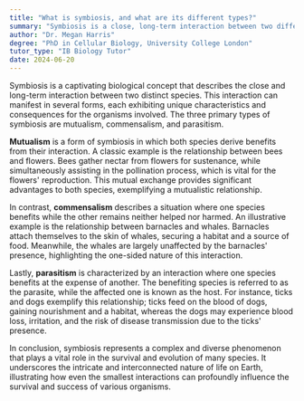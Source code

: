 ```yaml
---
title: "What is symbiosis, and what are its different types?"
summary: "Symbiosis is a close, long-term interaction between two different biological species, which can be mutualistic, commensalistic, or parasitic."
author: "Dr. Megan Harris"
degree: "PhD in Cellular Biology, University College London"
tutor_type: "IB Biology Tutor"
date: 2024-06-20
---
```


Symbiosis is a captivating biological concept that describes the close and long-term interaction between two distinct species. This interaction can manifest in several forms, each exhibiting unique characteristics and consequences for the organisms involved. The three primary types of symbiosis are mutualism, commensalism, and parasitism.

**Mutualism** is a form of symbiosis in which both species derive benefits from their interaction. A classic example is the relationship between bees and flowers. Bees gather nectar from flowers for sustenance, while simultaneously assisting in the pollination process, which is vital for the flowers' reproduction. This mutual exchange provides significant advantages to both species, exemplifying a mutualistic relationship.

In contrast, **commensalism** describes a situation where one species benefits while the other remains neither helped nor harmed. An illustrative example is the relationship between barnacles and whales. Barnacles attach themselves to the skin of whales, securing a habitat and a source of food. Meanwhile, the whales are largely unaffected by the barnacles' presence, highlighting the one-sided nature of this interaction.

Lastly, **parasitism** is characterized by an interaction where one species benefits at the expense of another. The benefiting species is referred to as the parasite, while the affected one is known as the host. For instance, ticks and dogs exemplify this relationship; ticks feed on the blood of dogs, gaining nourishment and a habitat, whereas the dogs may experience blood loss, irritation, and the risk of disease transmission due to the ticks' presence.

In conclusion, symbiosis represents a complex and diverse phenomenon that plays a vital role in the survival and evolution of many species. It underscores the intricate and interconnected nature of life on Earth, illustrating how even the smallest interactions can profoundly influence the survival and success of various organisms.
    